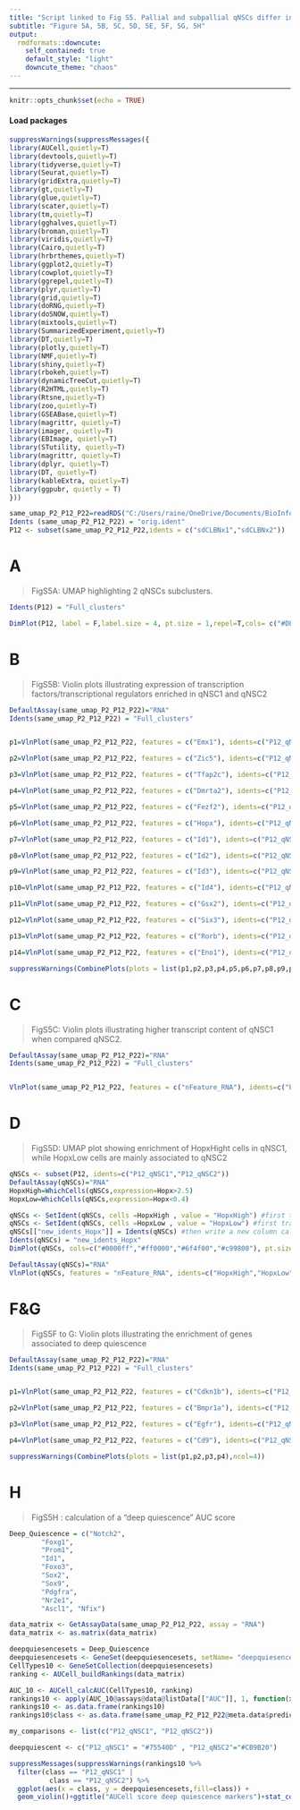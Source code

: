 ---
title: "Script linked to Fig S5. Pallial and subpallial qNSCs differ in their transcriptional profile and transcript content, related to Figure 4"
subtitle: "Figure 5A, 5B, 5C, 5D, 5E, 5F, 5G, 5H"
output:
  rmdformats::downcute:
    self_contained: true
    default_style: "light"
    downcute_theme: "chaos"
---
***

```{r setup, include=FALSE}
knitr::opts_chunk$set(echo = TRUE)
```

#### Load packages

```{r,warning=FALSE, include=T}
suppressWarnings(suppressMessages({
library(AUCell,quietly=T)
library(devtools,quietly=T)
library(tidyverse,quietly=T)
library(Seurat,quietly=T)
library(gridExtra,quietly=T)
library(gt,quietly=T)
library(glue,quietly=T)
library(scater,quietly=T)
library(tm,quietly=T)
library(gghalves,quietly=T)
library(broman,quietly=T)
library(viridis,quietly=T)
library(Cairo,quietly=T)
library(hrbrthemes,quietly=T)
library(ggplot2,quietly=T)
library(cowplot,quietly=T)
library(ggrepel,quietly=T)
library(plyr,quietly=T)
library(grid,quietly=T)
library(doRNG,quietly=T)
library(doSNOW,quietly=T)
library(mixtools,quietly=T)
library(SummarizedExperiment,quietly=T)
library(DT,quietly=T)
library(plotly,quietly=T)
library(NMF,quietly=T)
library(shiny,quietly=T)
library(rbokeh,quietly=T)
library(dynamicTreeCut,quietly=T)
library(R2HTML,quietly=T)
library(Rtsne,quietly=T)
library(zoo,quietly=T)
library(GSEABase,quietly=T)
library(magrittr, quietly=T)
library(imager, quietly=T)
library(EBImage, quietly=T)
library(STutility, quietly=T)
library(magrittr, quietly=T)
library(dplyr, quietly=T)
library(DT, quietly=T)
library(kableExtra, quietly=T)
library(ggpubr, quietly = T)
}))
```


```{r, warning=FALSE}
same_umap_P2_P12_P22=readRDS("C:/Users/raine/OneDrive/Documents/BioInfo/newdataset/same_umap_P2_P12_P22.rds")
Idents (same_umap_P2_P12_P22) = "orig.ident"
P12 <- subset(same_umap_P2_P12_P22,idents = c("sdCLBNx1","sdCLBNx2"))
```

# A

> FigS5A: UMAP highlighting 2 qNSCs subclusters.

```{r,fig.width=5,fig.height=4,fig.align="center"}
Idents(P12) = "Full_clusters"

DimPlot(P12, label = F,label.size = 4, pt.size = 1,repel=T,cols= c("#DEDEDE","#6F4D0F","#C59226","#DEDEDE","#DEDEDE","#DEDEDE","#DEDEDE","#DEDEDE","#DEDEDE","#DEDEDE","#DEDEDE","#DEDEDE","#DEDEDE","#DEDEDE","#DEDEDE","#DEDEDE"))+NoLegend()

```

# B

> FigS5B: Violin plots illustrating expression of transcription factors/transcriptional regulators enriched in qNSC1 and qNSC2

```{r,fig.width=30,fig.height=15,fig.align="center"}
DefaultAssay(same_umap_P2_P12_P22)="RNA"
Idents(same_umap_P2_P12_P22) = "Full_clusters"


p1=VlnPlot(same_umap_P2_P12_P22, features = c("Emx1"), idents=c("P12_qNSC1","P12_qNSC2"), cols=c("#6F4D0F","#C59226"))+stat_compare_means(label = "p.signif", label.x = 1.5)+NoLegend()

p2=VlnPlot(same_umap_P2_P12_P22, features = c("Zic5"), idents=c("P12_qNSC1","P12_qNSC2"), cols=c("#6F4D0F","#C59226"))+stat_compare_means(label = "p.signif", label.x = 1.5)+NoLegend()

p3=VlnPlot(same_umap_P2_P12_P22, features = c("Tfap2c"), idents=c("P12_qNSC1","P12_qNSC2"), cols=c("#6F4D0F","#C59226"))+stat_compare_means(label = "p.signif", label.x = 1.5)+NoLegend()

p4=VlnPlot(same_umap_P2_P12_P22, features = c("Dmrta2"), idents=c("P12_qNSC1","P12_qNSC2"), cols=c("#6F4D0F","#C59226"))+stat_compare_means(label = "p.signif", label.x = 1.5)+NoLegend()

p5=VlnPlot(same_umap_P2_P12_P22, features = c("Fezf2"), idents=c("P12_qNSC1","P12_qNSC2"), cols=c("#6F4D0F","#C59226"))+stat_compare_means(label = "p.signif", label.x = 1.5)+NoLegend()

p6=VlnPlot(same_umap_P2_P12_P22, features = c("Hopx"), idents=c("P12_qNSC1","P12_qNSC2"), cols=c("#6F4D0F","#C59226"))+stat_compare_means(label = "p.signif", label.x = 1.5)+NoLegend()

p7=VlnPlot(same_umap_P2_P12_P22, features = c("Id1"), idents=c("P12_qNSC1","P12_qNSC2"), cols=c("#6F4D0F","#C59226"))+stat_compare_means(label = "p.signif", label.x = 1.5)+NoLegend()

p8=VlnPlot(same_umap_P2_P12_P22, features = c("Id2"), idents=c("P12_qNSC1","P12_qNSC2"), cols=c("#6F4D0F","#C59226"))+stat_compare_means(label = "p.signif", label.x = 1.5)+NoLegend()

p9=VlnPlot(same_umap_P2_P12_P22, features = c("Id3"), idents=c("P12_qNSC1","P12_qNSC2"), cols=c("#6F4D0F","#C59226"))+stat_compare_means(label = "p.signif", label.x = 1.5)+NoLegend()

p10=VlnPlot(same_umap_P2_P12_P22, features = c("Id4"), idents=c("P12_qNSC1","P12_qNSC2"), cols=c("#6F4D0F","#C59226"))+stat_compare_means(label = "p.signif", label.x = 1.5)+NoLegend()

p11=VlnPlot(same_umap_P2_P12_P22, features = c("Gsx2"), idents=c("P12_qNSC1","P12_qNSC2"), cols=c("#6F4D0F","#C59226"))+stat_compare_means(label = "p.signif", label.x = 1.5)+NoLegend()

p12=VlnPlot(same_umap_P2_P12_P22, features = c("Six3"), idents=c("P12_qNSC1","P12_qNSC2"), cols=c("#6F4D0F","#C59226"))+stat_compare_means(label = "p.signif", label.x = 1.5)+NoLegend()

p13=VlnPlot(same_umap_P2_P12_P22, features = c("Rorb"), idents=c("P12_qNSC1","P12_qNSC2"), cols=c("#6F4D0F","#C59226"))+stat_compare_means(label = "p.signif", label.x = 1.5)+NoLegend()

p14=VlnPlot(same_umap_P2_P12_P22, features = c("Eno1"), idents=c("P12_qNSC1","P12_qNSC2"), cols=c("#6F4D0F","#C59226"))+stat_compare_means(label = "p.signif", label.x = 1.5)+NoLegend()

suppressWarnings(CombinePlots(plots = list(p1,p2,p3,p4,p5,p6,p7,p8,p9,p10,p11,p12,p13,p14),ncol=5))
```

# C

> FigS5C: Violin plots illustrating higher transcript content of qNSC1 when compared qNSC2.

```{r,fig.width=10,fig.height=6,fig.align="center"}
DefaultAssay(same_umap_P2_P12_P22)="RNA"
Idents(same_umap_P2_P12_P22) = "Full_clusters"


VlnPlot(same_umap_P2_P12_P22, features = c("nFeature_RNA"), idents=c("P12_qNSC1","P12_qNSC2"), cols=c("#6F4D0F","#C59226"), pt.size=1.5)+stat_compare_means(label = "p.signif", label.x = 1.5)
```

# D

> FigS5D: UMAP plot showing enrichment of HopxHight cells in qNSC1, while HopxLow cells are mainly associated to qNSC2

```{r,fig.width=6,fig.height=4,fig.align="center"}

qNSCs <- subset(P12, idents=c("P12_qNSC1","P12_qNSC2"))
DefaultAssay(qNSCs)="RNA"
HopxHigh=WhichCells(qNSCs,expression=Hopx>2.5)
HopxLow=WhichCells(qNSCs,expression=Hopx<0.4)

qNSCs <- SetIdent(qNSCs, cells =HopxHigh , value = "HopxHigh") #first transform the cells into an ident
qNSCs <- SetIdent(qNSCs, cells =HopxLow , value = "HopxLow") #first transform the cells into an ident
qNSCs[["new_idents_Hopx"]] = Idents(qNSCs) #then write a new column called new_clusters
Idents(qNSCs) = "new_idents_Hopx"
DimPlot(qNSCs, cols=c("#0000ff","#ff0000","#6f4f00","#c99800"), pt.size=1)
```

```{r}
DefaultAssay(qNSCs)="RNA"
VlnPlot(qNSCs, features = "nFeature_RNA", idents=c("HopxHigh","HopxLow") ,cols=c("#0000ff","#ff0000"))+stat_compare_means(label = "p.signif", label.x = 1.5)
```

# F&G

> FigS5F to G: Violin plots illustrating the enrichment of genes associated to deep quiescence 

```{r,fig.width=10,fig.height=4,fig.align="center"}
DefaultAssay(same_umap_P2_P12_P22)="RNA"
Idents(same_umap_P2_P12_P22) = "Full_clusters"


p1=VlnPlot(same_umap_P2_P12_P22, features = c("Cdkn1b"), idents=c("P12_qNSC1","P12_qNSC2"), cols=c("#6F4D0F","#C59226"))+stat_compare_means(label = "p.signif", label.x = 1.5)+NoLegend()

p2=VlnPlot(same_umap_P2_P12_P22, features = c("Bmpr1a"), idents=c("P12_qNSC1","P12_qNSC2"), cols=c("#6F4D0F","#C59226"))+stat_compare_means(label = "p.signif", label.x = 1.5)+NoLegend()

p3=VlnPlot(same_umap_P2_P12_P22, features = c("Egfr"), idents=c("P12_qNSC1","P12_qNSC2"), cols=c("#6F4D0F","#C59226"))+stat_compare_means(label = "p.signif", label.x = 1.5)+NoLegend()

p4=VlnPlot(same_umap_P2_P12_P22, features = c("Cd9"), idents=c("P12_qNSC1","P12_qNSC2"), cols=c("#6F4D0F","#C59226"))+stat_compare_means(label = "p.signif", label.x = 1.5)+NoLegend()

suppressWarnings(CombinePlots(plots = list(p1,p2,p3,p4),ncol=4))
```

# H

> FigS5H : calculation of a “deep quiescence” AUC score 

```{r,warning=FALSE,include=F}
Deep_Quiescence = c("Notch2",
        "Foxg1",
        "Prom1",
        "Id1",
        "Foxo3",
        "Sox2",
        "Sox9",
        "Pdgfra",
        "Nr2e1",
        "Ascl1", "Nfix")

data_matrix <- GetAssayData(same_umap_P2_P12_P22, assay = "RNA")
data_matrix <- as.matrix(data_matrix)

deepquiesencesets = Deep_Quiescence
deepquiesencesets <- GeneSet(deepquiesencesets, setName= "deepquiesencesets")
CellTypes10 <- GeneSetCollection(deepquiesencesets)
ranking <- AUCell_buildRankings(data_matrix)

AUC_10 <- AUCell_calcAUC(CellTypes10, ranking)
rankings10 <- apply(AUC_10@assays@data@listData[["AUC"]], 1, function(x) (x-min(x))/(max(x)-min(x))) 
rankings10 <- as.data.frame(rankings10)
rankings10$class <- as.data.frame(same_umap_P2_P12_P22@meta.data$predicted.fullcelltype, row.names = Cells(same_umap_P2_P12_P22))[row.names(rankings10),]
```

```{r,warning=FALSE,fig.align="center"}

my_comparisons <- list(c("P12_qNSC1", "P12_qNSC2"))

deepquiescent <- c("P12_qNSC1" = "#75540D" , "P12_qNSC2"="#CB9B20")

suppressMessages(suppressWarnings(rankings10 %>%
  filter(class == "P12_qNSC1" |
          class == "P12_qNSC2") %>%
  ggplot(aes(x = class, y = deepquiesencesets,fill=class)) +
  geom_violin()+ggtitle("AUCell score deep quiescence markers")+stat_compare_means(label="p.signif",comparisons = my_comparisons)+ ylab("AUCell score")+theme_ipsum()+ scale_x_discrete("class", limits = c("P12_qNSC1", "P12_qNSC2"), labels=c("qNSC1","qNSC2")) + scale_fill_manual(values=deepquiescent)+NoLegend()))+ geom_jitter()
```